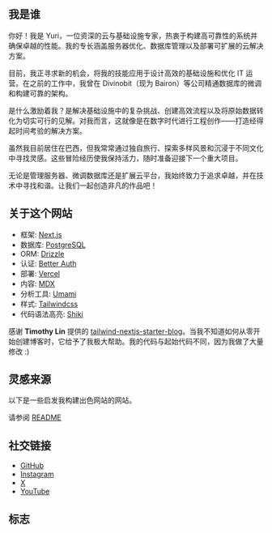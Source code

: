 ---
---

## 我是谁

你好！我是 Yuri，一位资深的云与基础设施专家，热衷于构建高可靠性的系统并确保卓越的性能。我的专长涵盖服务器优化、数据库管理以及部署可扩展的云解决方案。

目前，我正寻求新的机会，将我的技能应用于设计高效的基础设施和优化 IT 运营。在之前的工作中，我曾在 Divinobit（现为 Bairon）等公司精通数据库的微调和构建可靠的架构。

是什么激励着我？是解决基础设施中的复杂挑战、创建高效流程以及将原始数据转化为切实可行的见解。对我而言，这就像是在数字时代进行工程创作——打造经得起时间考验的解决方案。

虽然我目前居住在巴西，但我常常通过独自旅行、探索多样风景和沉浸于不同文化中寻找灵感。这些冒险经历使我保持活力，随时准备迎接下一个重大项目。

无论是管理服务器、微调数据库还是扩展云平台，我始终致力于追求卓越，并在技术中寻找和谐。让我们一起创造非凡的作品吧！

## 关于这个网站

- 框架: [Next.js](https://nextjs.org/)
- 数据库: [PostgreSQL](https://www.postgresql.org/)
- ORM: [Drizzle](https://orm.drizzle.team/)
- 认证: [Better Auth](https://www.better-auth.com/)
- 部署: [Vercel](https://vercel.com)
- 内容: [MDX](https://mdxjs.com/)
- 分析工具: [Umami](https://github.com/umami-software/umami)
- 样式: [Tailwindcss](https://tailwindcss.com)
- 代码语法高亮: [Shiki](https://github.com/shikijs/shiki)

感谢 **Timothy Lin** 提供的
[tailwind-nextjs-starter-blog](https://github.com/timlrx/tailwind-nextjs-starter-blog)。当我不知道如何从零开始创建博客时，它给予了我极大帮助。我的代码与起始代码不同，因为我做了大量修改 :)

## 灵感来源

以下是一些启发我构建出色网站的网站。

请参阅 [README](https://github.com/isyuricunha/website?tab=readme-ov-file#credits)

## 社交链接

- [GitHub](https://github.com/isyuricunha)
- [Instagram](https://www.instagram.com/isyuricunha)
- [X](https://x.com/isyuricunha)
- [YouTube](https://www.youtube.com/@isyuricunha)

## 标志

<Logo />
